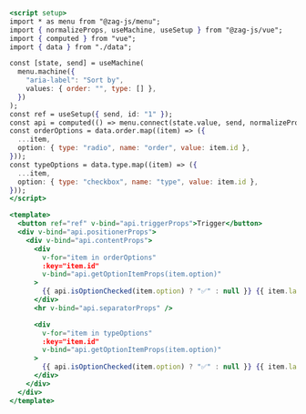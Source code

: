 ```jsx
<script setup>
import * as menu from "@zag-js/menu";
import { normalizeProps, useMachine, useSetup } from "@zag-js/vue";
import { computed } from "vue";
import { data } from "./data";

const [state, send] = useMachine(
  menu.machine({
    "aria-label": "Sort by",
    values: { order: "", type: [] },
  })
);
const ref = useSetup({ send, id: "1" });
const api = computed(() => menu.connect(state.value, send, normalizeProps));
const orderOptions = data.order.map((item) => ({
  ...item,
  option: { type: "radio", name: "order", value: item.id },
}));
const typeOptions = data.type.map((item) => ({
  ...item,
  option: { type: "checkbox", name: "type", value: item.id },
}));
</script>

<template>
  <button ref="ref" v-bind="api.triggerProps">Trigger</button>
  <div v-bind="api.positionerProps">
    <div v-bind="api.contentProps">
      <div
        v-for="item in orderOptions"
        :key="item.id"
        v-bind="api.getOptionItemProps(item.option)"
      >
        {{ api.isOptionChecked(item.option) ? "✅" : null }} {{ item.label }}
      </div>
      <hr v-bind="api.separatorProps" />

      <div
        v-for="item in typeOptions"
        :key="item.id"
        v-bind="api.getOptionItemProps(item.option)"
      >
        {{ api.isOptionChecked(item.option) ? "✅" : null }} {{ item.label }}
      </div>
    </div>
  </div>
</template>
```
